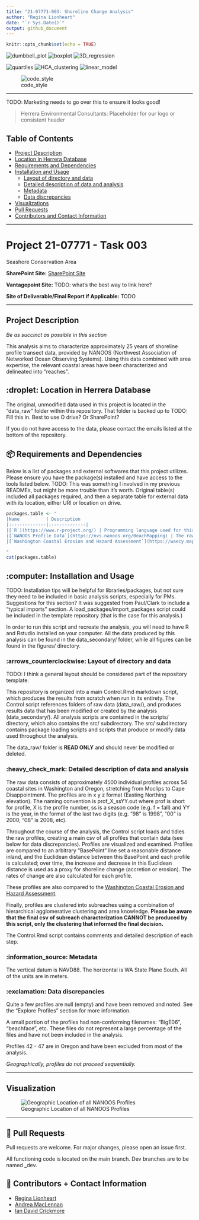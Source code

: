 ```yaml
---
title: "21-07771-003: Shoreline Change Analysis"
author: "Regina Lionheart"
date: "`r Sys.Date()`"
output: github_document
---
```


```r
knitr::opts_chunk$set(echo = TRUE)
```
	
![dumbbell_plot](https://img.shields.io/badge/plot-dumbbell-%231D455C) 
![boxplot](https://img.shields.io/badge/plot-boxplot-%231D455C)
![3D_regression](https://img.shields.io/badge/plot-3D%20regression-%231D455C)

![quartiles](https://img.shields.io/badge/stats-quartiles-%233ECDA3)
![HCA_clustering](https://img.shields.io/badge/stats-HCA%20clustering-%233ECDA3)
![linear_model](https://img.shields.io/badge/stats-linear%20model-%233ECDA3)

![code_style](https://img.shields.io/badge/style-needs%20checking-red)
	
------------------------------------------------------------------------

TODO: Marketing needs to go over this to ensure it looks good! 

> Herrera Environmental Consultants: Placeholder for our logo or consistent header


## Table of Contents

-   [Project Description](#Project-Description)
-   [Location in Herrera Database](#Location-in-Herrera-Database)  
-   [Requirements and Dependencies](#Requirements-and-Dependencies)
-   [Installation and Usage](#Installation-and-Usage)
    -   [Layout of directory and data](#Layout-of-directory-and-data)
    -   [Detailed description of data and analysis](#Detailed-description-of-data-and-analysis)
    -   [Metadata](#Metadata)
    -   [Data discrepancies](#Data-discrepancies)
-   [Visualizations](#Visualization)
-   [Pull Requests](#Pull-Requests)
-   [Contributors and Contact Information](#Contributors-and-Contact-Information)


------------------------------------------------------------------------

# Project 21-07771 - Task 003

Seashore Conservation Area 

**SharePoint Site:** [SharePoint Site](https://herrerainc.sharepoint.com/teams/21-07771-002)

**Vantagepoint Site:** TODO: what's the best way to link here?

**Site of Deliverable/Final Report if Applicable:** TODO


------------------------------------------------------------------------


## Project Description {#project-description}
*Be as succinct as possible in this section*

This analysis aims to characterize approximately 25 years of shoreline profile transect data, provided by NANOOS (Northwest Association of Networked Ocean Observing Systems).
Using this data combined with area expertise, the relevant coastal areas have been characterized and delineated into "reaches". 


## :droplet: Location in Herrera Database {#location-in-herrera-database}

The original, unmodified data used in this project is located in the "data_raw" folder within this repository.
That folder is backed up to TODO: Fill this in. Best to use O drive? Or SharePoint?

If you do not have access to the data, please contact the emails listed at the bottom of the repository.


## 📦 Requirements and Dependencies {#requirements-and-dependencies}

Below is a list of packages and external softwares that this project utilizes. Please ensure you have the package(s) installed and have access to the tools listed below. TODO: This was something I involved in my previous READMEs, but might be more trouble than it's worth. Original table(s) included all packages required, and then a separate table for external data with its location, either URl or location on drive.

```r
packages.table <- "
|Name          | Description           
|:-------------|:-------------|
|[`R`](https://www.r-project.org/) | Programming language used for this project. |
|[`NANOOS Profile Data`](https://nvs.nanoos.org/BeachMapping) | The raw data for analysis. If you do not have access to this data, please contact the owners of this repository.|
|[`Washington Coastal Erosion and Hazard Assessment`](https://waecy.maps.arcgis.com/apps/View/index.html?appid=389d0a3ce642485db912d4a416a56e25) | A second database used to compare the accuracy of NANOOS data.|

"
cat(packages.table)
```

## :computer: Installation and Usage {#installation-and-usage}

TODO: Installation tips will be helpful for libraries/packages, but not sure they need to be included in basic analysis scripts, especially for PMs. Suggestions for this section? It was suggested from Paul/Clark to include a "typical imports" section. A load_packages/import_packages script could be included in the template repository (that is the case for this analysis.)

In order to run this script and recreate the analysis, you will need to have R and Rstudio installed on your computer. All the data produced by this analysis can be found in the data_secondary/ folder, while all figures can be found in the figures/ directory.

### :arrows_counterclockwise: Layout of directory and data

TODO: I think a general layout should be considered part of the repository template. 

This repository is organized into a main Control.Rmd markdown script, which produces the results from scratch when run in its entirety. The Control script references folders of raw data (data_raw/), and produces results data that has been modified or created by the analysis (data_secondary/). All analysis scripts are contained in the scripts/ directory, which also contains the src/ subdirectory. The src/ subdirectory contains package loading scripts and scripts that produce or modify data used throughout the analysis. 

The data_raw/ folder is **READ ONLY** and should never be modified or deleted.

### :heavy_check_mark: Detailed description of data and analysis

The raw data consists of approximately 4500 individual profiles across 54 coastal sites in Washington and Oregon, stretching from Moclips to Cape Disappointment.
The profiles are in x y z format (Easting Northing elevation). The naming convention is prof_X_ssYY.out where prof is short for profile, X is the profile number, ss is a season code (e.g. f = fall) and YY is the year, in the format of the last two digits (e.g. "98" is 1998", "00" is 2000, "08" is 2008, etc).

Throughout the course of the analysis, the Control script loads and tidies the raw profiles, creating a main csv of all profiles that contain data (see below for data discrepancies). Profiles are visualized and examined. Profiles are compared to an arbitrary "BasePoint" line set a reasonable distance inland, and the Euclidean distance between this BasePoint and each profile is calculated; over time, the increase and decrease in this Euclidean distance is used as a proxy for shoreline change (accretion or erosion). The rates of change are also calculated for each profile.

These profiles are also compared to the [Washington Coastal Erosion and Hazard Assessment](https://waecy.maps.arcgis.com/apps/View/index.html?appid=389d0a3ce642485db912d4a416a56e25).

Finally, profiles are clustered into subreaches using a combination of hierarchical agglomerative clustering and area knowledge. **Please be aware that the final csv of subreach characterization CANNOT be produced by this script, only the clustering that informed the final decision.**

The Control.Rmd script contains comments and detailed description of each step.

### :information_source: Metadata {#metadata}

The vertical datum is NAVD88.
The horizontal is WA State Plane South.
All of the units are in meters.

### :exclamation: Data discrepancies {#data-discrepancies}

Quite a few profiles are null (empty) and have been removed and noted.
See the "Explore Profiles" section for more information.

A small portion of the profiles had non-conforming filenames: "BigE06", "beachface", etc.
These files do not represent a large percentage of the files and have not been included in the analysis.

Profiles 42 - 47 are in Oregon and have been excluded from most of the analysis.

*Geographically, profiles do not proceed sequentially.*


------------------------------------------------------------------------

## Visualization {#visualization}

![Geographic Location of all NANOOS Profiles](visuals/Fig1_ShorelineTransects1024_1.png)

------------------------------------------------------------------------


## 🔧 Pull Requests

Pull requests are welcome. For major changes, please open an issue first. 

All functioning code is located on the main branch.
Dev branches are to be named <specific_issue_description>_dev.


## 💬 Contributors + Contact Information

-   [Regina Lionheart](https://github.com/R-Lionheart)
-   [Andrea MacLennan](https://www.herrerainc.com/team-member/andrea-maclennan/)
-   [Ian David Crickmore](https://www.herrerainc.com/team-member/ian-david-crickmore/)
	